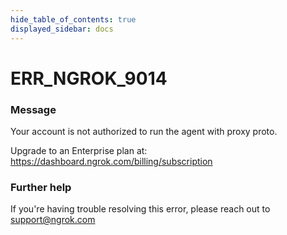 ```yaml
---
hide_table_of_contents: true
displayed_sidebar: docs
---
```



# ERR_NGROK_9014

### Message

Your account is not authorized to run the agent with proxy proto.

Upgrade to an Enterprise plan at: https://dashboard.ngrok.com/billing/subscription

<ErrorDetails error="err_ngrok_9014" />

### Further help

If you're having trouble resolving this error, please reach out to [support@ngrok.com](mailto:support@ngrok.com?subject=Help%20with%20ERR_NGROK_9014)
